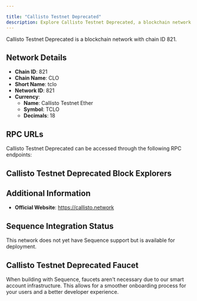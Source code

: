 ```yaml
---

title: "Callisto Testnet Deprecated"
description: Explore Callisto Testnet Deprecated, a blockchain network with chain ID 821. Learn about its native currency, Callisto Testnet Ether, and how to interact with the network.
---
```




Callisto Testnet Deprecated is a blockchain network with chain ID 821.

## Network Details

- **Chain ID**: 821
- **Chain Name**: CLO
- **Short Name**: tclo
- **Network ID**: 821
- **Currency**: 
  - **Name**: Callisto Testnet Ether
  - **Symbol**: TCLO
  - **Decimals**: 18

## RPC URLs

Callisto Testnet Deprecated can be accessed through the following RPC endpoints:



## Callisto Testnet Deprecated Block Explorers



## Additional Information

- **Official Website**: https://callisto.network

## Sequence Integration Status

This network does not yet have Sequence support but is available for deployment.

## Callisto Testnet Deprecated Faucet

When building with Sequence, faucets aren't necessary due to our smart account infrastructure. This allows for a smoother onboarding process for your users and a better developer experience.
